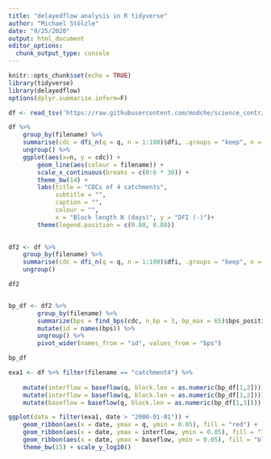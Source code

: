```yaml
---
title: "delayedflow analysis in R tidyverse"
author: "Michael Stölzle"
date: "9/25/2020"
output: html_document
editor_options: 
  chunk_output_type: console
---
```


```r
knitr::opts_chunk$set(echo = TRUE)
library(tidyverse)
library(delayedflow)
options(dplyr.summarise.inform=F)
```


```r
df <- read_tsv('https://raw.githubusercontent.com/modche/science_contr/master/4ezg.txt', col_types = cols())
```

```r
df %>% 
	group_by(filename) %>% 
	summarise(cdc = dfi_n(q = q, n = 1:180)$dfi, .groups = "keep", n = 0:180 ) %>% 
	ungroup() %>% 
	ggplot(aes(x=n, y = cdc)) +
		geom_line(aes(colour = filename)) +
		scale_x_continuous(breaks = c(0:6 * 30)) +
		theme_bw(14) +
		labs(title = "CDCs of 4 catchments",
		     subtitle = "",
		     caption = "", 
			 colour = "",
		     x = "Block length N (days)", y = "DFI (-)")+
		theme(legend.position = c(0.80, 0.80))
	 
```


```r
df2 <- df %>% 
	group_by(filename) %>% 
	summarise(cdc = dfi_n(q = q, n = 1:180)$dfi, .groups = "keep", n = 0:180 ) %>% 
	ungroup()

df2


bp_df <- df2 %>% 
		group_by(filename) %>% 
		summarize(bps = find_bps(cdc, n_bp = 3, bp_max = 65)$bps_position) %>% 
		mutate(id = names(bps)) %>% 
		ungroup() %>% 
		pivot_wider(names_from = "id", values_from = "bps")

bp_df
```


```r
exa1 <- df %>% filter(filename == "catchment4") %>% 
	
	mutate(interflow = baseflow(q, block.len = as.numeric(bp_df[1,2]))) %>% 
	mutate(interflow = baseflow(q, block.len = as.numeric(bp_df[1,2]))) %>% 
	mutate(baseflow = baseflow(q, block.len = as.numeric(bp_df[1,3])))

ggplot(data = filter(exa1, date > "2000-01-01")) +
	geom_ribbon(aes(x = date, ymax = q, ymin = 0.05), fill = "red") +
	geom_ribbon(aes(x = date, ymax = interflow, ymin = 0.05), fill = "lightblue") +
	geom_ribbon(aes(x = date, ymax = baseflow, ymin = 0.05), fill = "blue") +
	theme_bw(15) + scale_y_log10()
```


